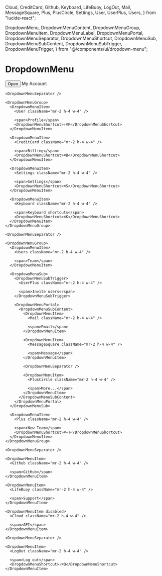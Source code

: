 
  Cloud,
  CreditCard,
  Github,
  Keyboard,
  LifeBuoy,
  LogOut,
  Mail,
  MessageSquare,
  Plus,
  PlusCircle,
  Settings,
  User,
  UserPlus,
  Users,
} from "lucide-react";

  DropdownMenu,
  DropdownMenuContent,
  DropdownMenuGroup,
  DropdownMenuItem,
  DropdownMenuLabel,
  DropdownMenuPortal,
  DropdownMenuSeparator,
  DropdownMenuShortcut,
  DropdownMenuSub,
  DropdownMenuSubContent,
  DropdownMenuSubTrigger,
  DropdownMenuTrigger,
} from "@/components/ui/dropdown-menu";

<Meta title="DropdownMenu" component={DropdownMenu} />

# DropdownMenu

<DropdownMenu>
  <DropdownMenuTrigger asChild>
    <Button variant="outline">Open</Button>
  </DropdownMenuTrigger>

  <DropdownMenuContent className="w-56">
    <DropdownMenuLabel>My Account</DropdownMenuLabel>

    <DropdownMenuSeparator />

    <DropdownMenuGroup>
      <DropdownMenuItem>
        <User className="mr-2 h-4 w-4" />

        <span>Profile</span>
        <DropdownMenuShortcut>⇧⌘P</DropdownMenuShortcut>
      </DropdownMenuItem>

      <DropdownMenuItem>
        <CreditCard className="mr-2 h-4 w-4" />

        <span>Billing</span>
        <DropdownMenuShortcut>⌘B</DropdownMenuShortcut>
      </DropdownMenuItem>

      <DropdownMenuItem>
        <Settings className="mr-2 h-4 w-4" />

        <span>Settings</span>
        <DropdownMenuShortcut>⌘S</DropdownMenuShortcut>
      </DropdownMenuItem>

      <DropdownMenuItem>
        <Keyboard className="mr-2 h-4 w-4" />

        <span>Keyboard shortcuts</span>
        <DropdownMenuShortcut>⌘K</DropdownMenuShortcut>
      </DropdownMenuItem>
    </DropdownMenuGroup>

    <DropdownMenuSeparator />

    <DropdownMenuGroup>
      <DropdownMenuItem>
        <Users className="mr-2 h-4 w-4" />

        <span>Team</span>
      </DropdownMenuItem>

      <DropdownMenuSub>
        <DropdownMenuSubTrigger>
          <UserPlus className="mr-2 h-4 w-4" />

          <span>Invite users</span>
        </DropdownMenuSubTrigger>

        <DropdownMenuPortal>
          <DropdownMenuSubContent>
            <DropdownMenuItem>
              <Mail className="mr-2 h-4 w-4" />

              <span>Email</span>
            </DropdownMenuItem>

            <DropdownMenuItem>
              <MessageSquare className="mr-2 h-4 w-4" />

              <span>Message</span>
            </DropdownMenuItem>

            <DropdownMenuSeparator />

            <DropdownMenuItem>
              <PlusCircle className="mr-2 h-4 w-4" />

              <span>More...</span>
            </DropdownMenuItem>
          </DropdownMenuSubContent>
        </DropdownMenuPortal>
      </DropdownMenuSub>

      <DropdownMenuItem>
        <Plus className="mr-2 h-4 w-4" />

        <span>New Team</span>
        <DropdownMenuShortcut>⌘+T</DropdownMenuShortcut>
      </DropdownMenuItem>
    </DropdownMenuGroup>

    <DropdownMenuSeparator />

    <DropdownMenuItem>
      <Github className="mr-2 h-4 w-4" />

      <span>GitHub</span>
    </DropdownMenuItem>

    <DropdownMenuItem>
      <LifeBuoy className="mr-2 h-4 w-4" />

      <span>Support</span>
    </DropdownMenuItem>

    <DropdownMenuItem disabled>
      <Cloud className="mr-2 h-4 w-4" />

      <span>API</span>
    </DropdownMenuItem>

    <DropdownMenuSeparator />

    <DropdownMenuItem>
      <LogOut className="mr-2 h-4 w-4" />

      <span>Log out</span>
      <DropdownMenuShortcut>⇧⌘Q</DropdownMenuShortcut>
    </DropdownMenuItem>

  </DropdownMenuContent>
</DropdownMenu>
